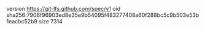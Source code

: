 version https://git-lfs.github.com/spec/v1
oid sha256:7906f96903ed8e35e9b54095f483277408a60f288bc5c9b503e53b1eacbc52b9
size 7314
